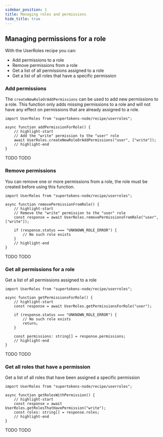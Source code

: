 ```yaml
---
sidebar_position: 1
title: Managing roles and permissions
hide_title: true
---
```


<!-- COPY DOCS -->
<!-- ./userroles/managing-roles-and-permissions.mdx -->


## Managing permissions for a role

With the UserRoles recipe you can:
- Add permissions to a role
- Remove permissions from a role
- Get a list of all permissions assigned to a role
- Get a list of all roles that have a specific permission

### Add permissions

The `createNewRoleOrAddPermissions` can be used to add new permissions to a role. This function only adds missing permissions to a role and will not have any effect on permissions that are already assigned to a role.

<BackendSDKTabs>
<TabItem value="nodejs">

```tsx
import UserRoles from "supertokens-node/recipe/userroles";

async function addPermissionForRole() {
    // highlight-start
    // Add the "write" permission to the "user" role
    await UserRoles.createNewRoleOrAddPermissions("user", ["write"]);
    // highlight-end
}
```

</TabItem>
<TabItem value="go">
TODO
</TabItem>
<TabItem value="python">
TODO
</TabItem>
</BackendSDKTabs>

### Remove permissions

You can remove one or more permissions from a role, the role must be created before using this function.

<BackendSDKTabs>
<TabItem value="nodejs">

```tsx
import UserRoles from "supertokens-node/recipe/userroles";

async function removePermissionFromRole() {
    // highlight-start
    // Remove the "write" permission to the "user" role
    const response = await UserRoles.removePermissionsFromRole("user", ["write"]);

    if (response.status === "UNKNOWN_ROLE_ERROR") {
        // No such role exists
    }
    // highlight-end
}
```

</TabItem>
<TabItem value="go">
TODO
</TabItem>
<TabItem value="python">
TODO
</TabItem>
</BackendSDKTabs>

### Get all permissions for a role

Get a list of all permissions assigned to a role

<BackendSDKTabs>
<TabItem value="nodejs">

```tsx
import UserRoles from "supertokens-node/recipe/userroles";

async function getPermissionsForRole() {
    // highlight-start
    const response = await UserRoles.getPermissionsForRole("user");

    if (response.status === "UNKNOWN_ROLE_ERROR") {
        // No such role exists
        return;
    }

    const permissions: string[] = response.permissions;
    // highlight-end
}
```

</TabItem>
<TabItem value="go">
TODO
</TabItem>
<TabItem value="python">
TODO
</TabItem>
</BackendSDKTabs>

### Get all roles that have a permission

Get a list of all roles that have been assigned a specific permission

<BackendSDKTabs>
<TabItem value="nodejs">

```tsx
import UserRoles from "supertokens-node/recipe/userroles";

async function getRolesWithPermission() {
    // highlight-start
    const response = await UserRoles.getRolesThatHavePermission("write");
    const roles: string[] = response.roles;
    // highlight-end
}
```

</TabItem>
<TabItem value="go">
TODO
</TabItem>
<TabItem value="python">
TODO
</TabItem>
</BackendSDKTabs>
